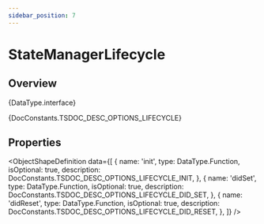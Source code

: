```yaml
---
sidebar_position: 7
---
```



# StateManagerLifecycle

## Overview

<TypeDisplay>{DataType.interface}</TypeDisplay>

<MarkdownWrapper>{DocConstants.TSDOC_DESC_OPTIONS_LIFECYCLE}</MarkdownWrapper>

## Properties

<ObjectShapeDefinition
  data={[
    {
      name: 'init',
      type: DataType.Function,
      isOptional: true,
      description: DocConstants.TSDOC_DESC_OPTIONS_LIFECYCLE_INIT,
    },
    {
      name: 'didSet',
      type: DataType.Function,
      isOptional: true,
      description: DocConstants.TSDOC_DESC_OPTIONS_LIFECYCLE_DID_SET,
    },
    {
      name: 'didReset',
      type: DataType.Function,
      isOptional: true,
      description: DocConstants.TSDOC_DESC_OPTIONS_LIFECYCLE_DID_RESET,
    },
  ]} 
/>
